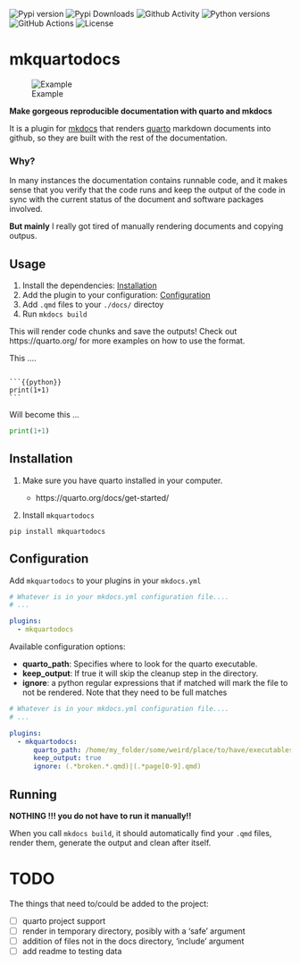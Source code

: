 
![Pypi version](https://img.shields.io/pypi/v/mkquartodocs?style=flat-square)
![Pypi Downloads](https://img.shields.io/pypi/dm/mkquartodocs?style=flat-square)
![Github Activity](https://img.shields.io/github/last-commit/jspaezp/mkquartodocs?style=flat-square)
![Python versions](https://img.shields.io/pypi/pyversions/mkquartodocs?style=flat-square)
![GitHub Actions](https://img.shields.io/github/workflow/status/jspaezp/mkquartodocs/CI%20Testing/release?style=flat-square)
![License](https://img.shields.io/pypi/l/mkquartodocs?style=flat-square)

# mkquartodocs

![Example](readme_assets/gif.gif "Example")

**Make gorgeous reproducible documentation with quarto and mkdocs**

It is a plugin for [mkdocs](https://www.mkdocs.org/) that renders [quarto](https://quarto.org) markdown documents into
github, so they are built with the rest of the documentation.

### Why?

In many instances the documentation contains runnable code, and it makes sense that you verify that the code runs and
keep the output of the code in sync with the current status of the document and software packages involved.

**But mainly** I really got tired of manually rendering documents and copying outpus.

## Usage

1. Install the dependencies: [Installation](#installation)
1. Add the plugin to your configuration: [Configuration](#configuration)
1. Add `.qmd` files to your `./docs/` directoy
1. Run `mkdocs build`

This will render code chunks and save the outputs! Check out https://quarto.org/ for more examples on how to use the
format.

This ....

````

```{{python}}
print(1+1)
```

````

Will become this ...

```python
print(1+1)
```

## Installation

1. Make sure you have quarto installed in your computer.

   - https://quarto.org/docs/get-started/

1. Install `mkquartodocs`

```shell
pip install mkquartodocs
```

## Configuration

Add `mkquartodocs` to your plugins in your `mkdocs.yml`

```yaml
# Whatever is in your mkdocs.yml configuration file....
# ...

plugins:
  - mkquartodocs

```

Available configuration options:

- **quarto_path**: Specifies where to look for the quarto executable.
- **keep_output**: If true it will skip the cleanup step in the directory.
- **ignore**: a python regular expressions that if matched will mark the file to not be rendered. Note that they need to
  be full matches

```yaml
# Whatever is in your mkdocs.yml configuration file....
# ...

plugins:
  - mkquartodocs:
      quarto_path: /home/my_folder/some/weird/place/to/have/executables/quarto
      keep_output: true
      ignore: (.*broken.*.qmd)|(.*page[0-9].qmd)

```

## Running

**NOTHING !!! you do not have to run it manually!!**

When you call `mkdocs build`, it should automatically find your `.qmd` files, render them, generate the output and clean
after itself.

# TODO

The things that need to/could be added to the project:

- [ ] quarto project support
- [ ] render in temporary directory, posibly with a 'safe' argument
- [ ] addition of files not in the docs directory, 'include' argument
- [ ] add readme to testing data
